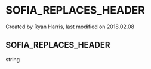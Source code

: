 
# SOFIA_REPLACES_HEADER 

 Created by  Ryan Harris, last modified on 2018.02.08

## SOFIA_REPLACES_HEADER

string


